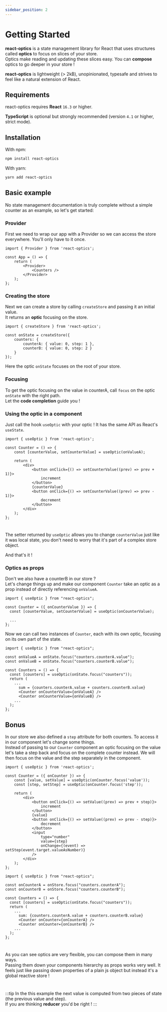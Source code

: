 ```yaml
---
sidebar_position: 2
---
```



# Getting Started

**react-optics** is a state management library for React that uses structures called **optics** to focus on slices of your store.  
Optics make reading and updating these slices easy. You can **compose** optics to go deeper in your store !

**react-optics** is lightweight (> 2kB), unopinionated, typesafe and strives to feel like a natural extension of React.

## Requirements

react-optics requires **React** `16.3` or higher.

**TypeScript** is optional but strongly recommended (version `4.1` or higher, strict mode).

## Installation

With npm:

```bash
npm install react-optics
```

With yarn:

```bash
yarn add react-optics
```

## Basic example

No state management documentation is truly complete without a simple counter as an example, so let's get started:

### Provider

First we need to wrap our app with a Provider so we can access the store everywhere.
You'll only have to it once.

```tsx title=App.tsx
import { Provider } from 'react-optics';

const App = () => {
    return (
        <Provider>
            <Counters />
        </Provider>
    );
};
```

### Creating the store

Next we can create a store by calling `createStore` and passing it an initial value.  
It returns an **optic** focusing on the store.

```tsx
import { createStore } from 'react-optics';

const onState = createStore({
    counters: {
        counterA: { value: 0, step: 1 },
        counterB: { value: 0, step: 2 }
    }
});
```

Here the optic `onState` focuses on the root of your store.

### Focusing

To get the optic focusing on the value in counterA, call `focus` on the optic `onState` with the right path.  
Let the **code completion** guide you !

<MdxImage src="path-completion-light.png" srcDark="path-completion-dark.png" />

### Using the optic in a component

Just call the hook `useOptic` with your optic ! It has the same API as React's `useState`.

```tsx title=Counter.tsx
import { useOptic } from 'react-optics';

const Counter = () => {
    const [counterValue, setCounterValue] = useOptic(onValueA);

    return (
        <div>
            <button onClick={() => setCounterValue((prev) => prev + 1)}>
                increment
            </button>
            {counterValue}
            <button onClick={() => setCounterValue((prev) => prev - 1)}>
                decrement
            </button>
        </div>
    );
};
```

<Counter />

#

The setter returned by `useOptic` allows you to change `counterValue`
just like it was local state, you don't need to worry that it's part of a complex
store object.

And that's it !

### Optics as props

Don't we also have a counterB in our store ?  
Let's change things up and make our component `Counter` take an optic as a prop instead of directly referencing `onValueA`.

```tsx title=Counter.tsx
import { useOptic } from "react-optics";

const Counter = ({ onCounterValue }) => {
  const [counterValue, setCounterValue] = useOptic(onCounterValue);

  ...
};
```

Now we can call two instances of `Counter`, each with its own optic, focusing on its own part of the state.

```tsx title=Counters.tsx {3-4,11-12}
import { useOptic } from "react-optics";

const onValueA = onState.focus("counters.counterA.value");
const onValueB = onState.focus("counters.counterB.value");

const Counters = () => {
  const [counters] = useOptic(onState.focus("counters"));
  return (
    ...
      sum = {counters.counterA.value + counters.counterB.value}
      <Counter onCounterValue={onValueA} />
      <Counter onCounterValue={onValueB} />
    ...
  );
};
```

<Counters />

## Bonus

In our store we also defined a `step` attribute for both counters.
To access it in our component let's change some things.  
Instead of passing to our `Counter` component an optic focusing on the value let's take a step back and focus on the complete counter instead. We will then focus on the value and the step separately in the component.

```tsx file=Counter.tsx {4-5,12-16}
import { useOptic } from 'react-optics';

const Counter = ({ onCounter }) => {
    const [value, setValue] = useOptic(onCounter.focus('value'));
    const [step, setStep] = useOptic(onCounter.focus('step'));

    return (
        <div>
            <button onClick={() => setValue((prev) => prev + step)}>
                increment
            </button>
            {value}
            <button onClick={() => setValue((prev) => prev - step)}>
                decrement
            </button>
            <input
                type="number"
                value={step}
                onChange={(event) => setStep(event.target.valueAsNumber)}
            />
        </div>
    );
};
```

```tsx file=Counters.tsx {3-4,11-12}
import { useOptic } from "react-optics";

const onCounterA = onStore.focus("counters.counterA");
const onCounterB = onStore.focus("counters.counterB");

const Counters = () => {
  const [counters] = useOptic(onState.focus("counters"));
  return (
    ...
      sum: {counters.counterA.value + counters.counterB.value}
      <Counter onCounter={onCounterA} />
      <Counter onCounter={onCounterB} />
    ...
  );
};
```

<CountersWithStep />

#

As you can see optics are very flexible, you can compose them in many ways.  
Passing them down your components hierarchy as props works very well. It feels just like passing down properties of a plain js object but instead it's a global reactive store !

#

:::tip
In the this example the next value is computed from two pieces of state (the previous value and step).  
If you are thinking **reducer** you'd be right !
:::

